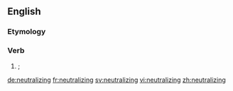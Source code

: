 ==English==

===Etymology===
{{suffix|neutralize|ing}}

===Verb===
{{head|en|verb form}}

# {{context|American spelling}} {{alternative spelling of|neutralising|lang=en|nodot=t}}; {{present participle of|neutralize|lang=en|nocap=t}}

[[de:neutralizing]]
[[fr:neutralizing]]
[[sv:neutralizing]]
[[vi:neutralizing]]
[[zh:neutralizing]]